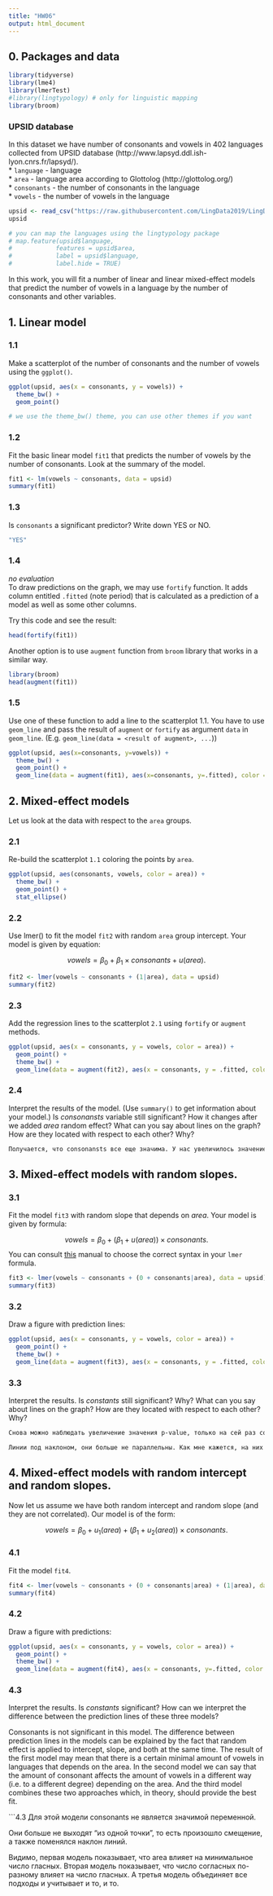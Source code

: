 ```yaml
---
title: "HW06"
output: html_document
---
```

## 0. Packages and data
```r
library(tidyverse)
library(lme4)
library(lmerTest)
#library(lingtypology) # only for linguistic mapping
library(broom)
```


### UPSID database
In this dataset we have number of consonants and vowels in 402 languages collected from UPSID database (http://www.lapsyd.ddl.ish-lyon.cnrs.fr/lapsyd/).  
* `language` - language  
* `area` - language area according to Glottolog (http://glottolog.org/)  
* `consonants` - the number of consonants in the language  
* `vowels` - the number of vowels in the language  


```r
upsid <- read_csv("https://raw.githubusercontent.com/LingData2019/LingData2020/master/data/upsid.csv")
upsid
```


```r
# you can map the languages using the lingtypology package
# map.feature(upsid$language, 
#            features = upsid$area,
#            label = upsid$language,
#            label.hide = TRUE)
```


In this work, you will fit a number of linear and linear mixed-effect models that predict the number of vowels in a language by the number of consonants and other variables.


## 1. Linear model


### 1.1 
Make a scatterplot of the number of consonants and the number of vowels using the `ggplot()`.   
```r
ggplot(upsid, aes(x = consonants, y = vowels)) +
  theme_bw() +
  geom_point() 

```


```r
# we use the theme_bw() theme, you can use other themes if you want
```
### 1.2
Fit the basic linear model `fit1` that predicts the number of vowels by the number of consonants. Look at the summary of the model.
```r
fit1 <- lm(vowels ~ consonants, data = upsid)
summary(fit1)
```


### 1.3
Is `consonants` a significant predictor? Write down YES or NO.
```1.3
"YES"
```


### 1.4
*no evaluation*  
To draw predictions on the graph, we may use `fortify` function. It adds column entitled `.fitted` (note period) that is calculated as a prediction of a model as well as some other columns.


Try this code and see the result:


```r
head(fortify(fit1))
```
Another option is to use `augment` function from `broom` library that works in a similar way.


```r
library(broom)
head(augment(fit1))
```


### 1.5
Use one of these function to add a line to the scatterplot 1.1. You have to use `geom_line` and pass the result of `augment` or `fortify` as argument `data` in `geom_line`. (E.g. `geom_line(data = <result of augment>, ...`))


```r

ggplot(upsid, aes(x=consonants, y=vowels)) +
  theme_bw() +
  geom_point() +
  geom_line(data = augment(fit1), aes(x=consonants, y=.fitted), color = "blue")

```


## 2. Mixed-effect models
Let us look at the data with respect to the `area` groups. 


### 2.1
Re-build the scatterplot `1.1` coloring the points by `area`.
```r
ggplot(upsid, aes(consonants, vowels, color = area)) +
  theme_bw() +
  geom_point() +
  stat_ellipse()
```


### 2.2
Use lmer() to fit the model `fit2` with random `area` group intercept. Your model is given by equation:


$$vowels = \beta_0 + \beta_1 \times consonants + u(area).$$
```r
fit2 <- lmer(vowels ~ consonants + (1|area), data = upsid)
summary(fit2)
```




### 2.3
Add the regression lines to the scatterplot `2.1` using `fortify` or `augment` methods.
```r

ggplot(upsid, aes(x = consonants, y = vowels, color = area)) + 
  geom_point() +
  theme_bw() +
  geom_line(data = augment(fit2), aes(x = consonants, y = .fitted, color = area))
```


### 2.4
Interpret the results of the model. (Use `summary()` to get information about your model.) Is _consonansts_ variable still significant? How it changes after we added _area_ random effect? What can you say about lines on the graph? How are they located with respect to each other? Why?


```2.4
Получается, что consonansts все еще значима. У нас увеличилось значение p-value, когда мы добавили area random effect. Что касается линий, то они параллельны, но находятся в пределах разных значений (т.е. одна над другой).

```




## 3. Mixed-effect models with random slopes.
### 3.1
Fit the model `fit3` with random slope that depends on _area_. Your model is given by formula:


$$vowels = \beta_0 + (\beta_1 + u(area))\times consonants.$$
You can consult [this](http://bbolker.github.io/mixedmodels-misc/glmmFAQ.html#model-specification) manual to choose the correct syntax in your `lmer` formula.


```r
fit3 <- lmer(vowels ~ consonants + (0 + consonants|area), data = upsid)
summary(fit3)

```


### 3.2
Draw a figure with prediction lines:


```r
ggplot(upsid, aes(x = consonants, y = vowels, color = area)) + 
  geom_point() +
  theme_bw() +
  geom_line(data = augment(fit3), aes(x = consonants, y = .fitted, color = area))
```


### 3.3
Interpret the results. Is _constants_ still significant? Why? What can you say about lines on the graph? How are they located with respect to each other? Why?


```3.3
Снова можно наблюдать увеличение значения p-value, только на сей раз consonants больше  не будет считаться значимым параметром.

Линии под наклоном, они больше не параллельны. Как мне кажется, на них повлиял random effect. При этом, кажется, линии выходят будто из одной точки.

```


## 4. Mixed-effect models with random intercept and random slopes.
Now let us assume we have both random intercept and random slope (and they are not correlated). Our model is of the form:


$$vowels = \beta_0 + u_1(area) + (\beta_1 + u_2(area))\times consonants.$$


### 4.1
Fit the model `fit4`.


```r
fit4 <- lmer(vowels ~ consonants + (0 + consonants|area) + (1|area), data = upsid)
summary(fit4)
```


### 4.2
Draw a figure with predictions:  


```r
ggplot(upsid, aes(x = consonants, y = vowels, color = area)) + 
  geom_point() +
  theme_bw() +
  geom_line(data = augment(fit4), aes(x = consonants, y=.fitted, color = area))
```


### 4.3
Interpret the results. Is _constants_ significant? How can we interpret the difference between the prediction lines of these three models?

Consonants is not significant in this model. The difference between prediction lines in the models can be explained by the fact that random effect is applied to intercept, slope, and both at the same time. The result of the first model may mean that there is a certain minimal amount of vowels in languages that depends on the area. In the second model we can say that the amount of consonant affects the amount of vowels in a different way (i.e. to a different degree) depending on the area. And the third model combines these two approaches which, in theory, should provide the best fit.


```4.3

Для этой модели consonants не является значимой переменной.

Они больше не выходят "из одной точки", то есть произошло смещение, а также поменялся наклон линий.

Видимо, первая модель показывает, что area влияет на минимальное число гласных. Вторая модель показывает, что число согласных по-разному влияет на число гласных. А третья модель объединяет все подходы и учитывает и то, и то.
